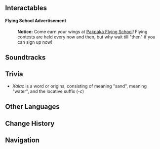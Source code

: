 {{Stub}}
{{Location Infobox
|image        = <gallery>
Xalac Vale.png|In-game
Point of Interest Xalac Vale Map Location.png|Map
</gallery>
|type         = Point of Interest
|map_level    = 
|subarea      = 
|area         = Tezcatepetonco Range
|region       = Natlan
}}
{{Location Intro|description=<p>It is a river valley that extends from the [[Stadium of the Sacred Flame]] to [["Flower-Feather Clan"]], running past [["Masters of the Night-Wind"]] on its north side.</p>}}
<!--
==Points of Interest==
{{Locations by Category Table|type=Points of Interest}}

==Quests==
{{Quests by Category List|{{subst:#titleparts:{{subst:PAGENAME}}}} Quests|heo=1}}

==NPCs==
*
-->
==Interactables==
====Flying School Advertisement====
{{Dialogue Start}}
:'''Notice:''' Come earn your wings at [[Pakpaka Flying School]]! Flying contests are held every now and then, but why wait till "then" if you can sign up now!
{{Dialogue End}}
<!--
==Descriptions==
{{Description/Viewpoint|}}
-->
==Soundtracks==
{{Soundtracks by Category Table|type=location}}
<!--
==Lore==

==Gallery==
<gallery>

</gallery>

==Video Guides==
{{EVT
|video   = 
|caption = 
}}
-->
==Trivia==
* ''Xalac'' is a word or {{w|Nahuatl}} origins, consisting of ''{{wt|xalli}}'' meaning "sand", ''{{wt|atl}}'' meaning "water", and the locative suffix (''-c'')

==Other Languages==
{{Other Languages
|en       = Xalac Vale
|zhs      = 漫曛谷
|zhs_rm   = 
|zht      = 漫曛谷
|zht_rm   = 
|zh_tl    = 
|ja       = シャラクの谷
|ja_rm    = Sharaku no Tani
|ja_tl    = Xalac Vale
|ko       = 어스름 계곡
|ko_tl    = 
|es       = Valle Xalac
|es_tl    = Xalac Valley
|fr       = Vallon Xalac
|fr_tl    = Xalac Vale
|ru       = Долина Шалак
|ru_tl    = 
|th       = Xalac Vale
|vi       = Thung Lũng Xalac
|vi_tl    = 
|de       = Xalac-Tal
|de_tl    = 
|id       = Xalac Vale
|pt       = Vale Xalac
|pt_tl    = 
|tr       = Xalac Vadisi
|tr_tl    = 
|it       = Valle Xalac
|it_tl    = 
}}

==Change History==
{{Change History|5.2}}

==Navigation==
{{PoI Navbox|Natlan}}
